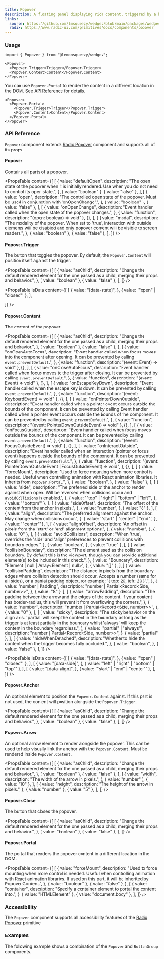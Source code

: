 ```yaml
---
title: Popover
description: A floating panel displaying rich content, triggered by a button.
links:
  source: https://github.com/lmsqueezy/wedges/blob/main/packages/wedges/src/components/Popover/Popover.tsx
  radix: https://www.radix-ui.com/primitives/docs/components/popover
---
```


<PreviewComponent name="popover/preview" />

### Usage

```tsx
import { Popover } from "@lemonsqueezy/wedges";
```

```tsx showLineNumbers
<Popover>
  <Popover.Trigger>Trigger</Popover.Trigger>
  <Popover.Content>Content</Popover.Content>
</Popover>
```

You can use `Popover.Portal` to render the content in a different location in the DOM. See <a href="#api-reference">API Reference</a> for details.

```tsx showLineNumbers
<Popover>
  <Popover.Portal>
    <Popover.Trigger>Trigger</Popover.Trigger>
    <Popover.Content>Content</Popover.Content>
  </Popover.Portal>
</Popover>
```

### API Reference

`Popover` component extends <a href="https://www.radix-ui.com/docs/primitives/components/popover" target="_blank" rel='nofollow noreferrer'>Radix Popover</a> component and supports all of its props.

#### Popover

Contains all parts of a popover.

<PropsTable
  content={[
    [
      {
        value: "defaultOpen",
        description:
          "The open state of the popover when it is initially rendered. Use when you do not need to control its open state.",
      },
      { value: "boolean" },
      { value: "false" },
    ],
    [
      {
        value: "open",
        description:
          "The controlled open state of the popover. Must be used in conjunction with 'onOpenChange'.",
      },
      { value: "boolean" },
      { value: "false" },
    ],
    [
      {
        value: "onOpenChange",
        description: "Event handler called when the open state of the popover changes.",
      },
      { value: "function", description: "(open: boolean) => void" },
      {},
    ],
    [
      {
        value: "modal",
        description:
          "The modality of the popover. When set to 'true', interaction with outside elements will be disabled and only popover content will be visible to screen readers.",
      },
      { value: "boolean" },
      { value: "false" },
    ],
  ]}
/>

#### Popover.Trigger

The button that toggles the popover. By default, the `Popover.Content` will position itself against the trigger.

<PropsTable
  content={[
    [
      {
        value: "asChild",
        description:
          "Change the default rendered element for the one passed as a child, merging their props and behavior.",
      },
      { value: "boolean" },
      { value: "false" },
    ],
  ]}
/>

<PropsTable
  isData
  content={[
    [
      {
        value: "[data-state]",
      },
      { value: '"open" | "closed"' },
    ],

]}
/>

#### Popover.Content

The content of the popover

<PropsTable
  content={[
    [
      {
        value: "asChild",
        description:
          "Change the default rendered element for the one passed as a child, merging their props and behavior.",
      },
      { value: "boolean" },
      { value: "false" },
    ],
    [
      {
        value: "onOpenAutoFocus",
        description:
          "Event handler called when focus moves into the component after opening. It can be prevented by calling `event.preventDefault`.",
      },
      { value: "function", description: "(event: Event) => void" },
      {},
    ],
    [
      {
        value: "onCloseAutoFocus",
        description:
          "Event handler called when focus moves to the trigger after closing. It can be prevented by calling `event.preventDefault`.",
      },
      { value: "function", description: "(event: Event) => void" },
      {},
    ],
    [
      {
        value: "onEscapeKeyDown",
        description:
          "Event handler called when the escape key is down. It can be prevented by calling `event.preventDefault`.",
      },
      { value: "function", description: "(event: KeyboardEvent) => void" },
      {},
    ],
    [
      {
        value: "onPointerDownOutside",
        description:
          "Event handler called when a pointer event occurs outside the bounds of the component. It can be prevented by calling Event handler called when a pointer event occurs outside the bounds of the component. It can be prevented by calling `event.preventDefault`.",
      },
      { value: "function", description: "(event: PointerDownOutsideEvent) => void" },
      {},
    ],
    [
      {
        value: "onFocusOutside",
        description:
          "Event handler called when focus moves outside the bounds of the component. It can be prevented by calling `event.preventDefault`.",
      },
      { value: "function", description: "(event: FocusOutsideEvent) => void" },
      {},
    ],
    [
      {
        value: "onInteractOutside",
        description:
          "Event handler called when an interaction (pointer or focus event) happens outside the bounds of the component. It can be prevented by calling `event.preventDefault`.",
      },
      {
        value: "function",
        description: "(event: PointerDownOutsideEvent | FocusOutsideEvent) => void",
      },
      {},
    ],
    [
      {
        value: "forceMount",
        description:
          "Used to force mounting when more control is needed. Useful when controlling animation with React animation libraries. It inherits from `Popover.Portal`.",
      },
      {
        value: "boolean",
      },
      { value: "false" },
    ],
    [
      {
        value: "side",
        description:
          "The preferred side of the anchor to render against when open. Will be reversed when collisions occur and `avoidCollisions` is enabled.",
      },
      {
        value: '"top" | "right" | "bottom" | "left"',
      },
      { value: '"bottom"' },
    ],
    [
      {
        value: "sideOffset",
        description: "The offset of the content from the anchor in pixels.",
      },
      {
        value: "number",
      },
      { value: "8" },
    ],
    [
      {
        value: "align",
        description:
          "The preferred alignment against the anchor. May change when collisions occur.",
      },
      {
        value: '"start" | "center" | "end"',
      },
      { value: '"center"' },
    ],
    [
      {
        value: "alignOffset",
        description: "An offset in pixels from the 'start' or 'end' alignment options.",
      },
      {
        value: "number",
      },
      { value: "0" },
    ],
    [
      {
        value: "avoidCollisions",
        description:
          "When 'true', overrides the 'side' and 'align' preferences to prevent collisions with boundary edges.",
      },
      {
        value: "boolean",
      },
      { value: "true" },
    ],
    [
      {
        value: "collisionBoundary",
        description:
          "The element used as the collision boundary. By default this is the viewport, though you can provide additional element(s) to be included in this check.",
      },
      {
        value: "Boundary",
        description: "Element | null | Array<Element | null>",
      },
      { value: "[]" },
    ],
    [
      {
        value: "collisionPadding",
        description:
          "The distance in pixels from the boundary edges where collision detection should occur. Accepts a number (same for all sides), or a partial padding object, for example: '{ top: 20, left: 20 }'.",
      },
      {
        value: "number | Padding",
        description: "number | Partial<Record<Side, number>>",
      },
      { value: "8" },
    ],
    [
      {
        value: "arrowPadding",
        description:
          "The padding between the arrow and the edges of the content. If your content has border-radius, this will prevent it from overflowing the corners.",
      },
      {
        value: "number",
        description: "number | Partial<Record<Side, number>>",
      },
      { value: "0" },
    ],
    [
      {
        value: "sticky",
        description:
          "The sticky behavior on the align axis. 'partial' will keep the content in the boundary as long as the trigger is at least partially in the boundary whilst 'always' will keep the content in the boundary regardless.",
      },
      {
        value: '"partial" | "always"',
        description: "number | Partial<Record<Side, number>>",
      },
      { value: "partial" },
    ],
    [
      {
        value: "hideWhenDetached",
        description: "Whether to hide the content when the trigger becomes fully occluded.",
      },
      {
        value: "boolean",
      },
      { value: "false" },
    ],
  ]}
/>

<PropsTable
  isData
  content={[
    [
      {
        value: "[data-state]",
      },
      { value: '"open" | "closed"' },
    ],
    [
      {
        value: "[data-side]",
      },
      { value: '"left" | "right" | "bottom" | "top"' },
    ],
    [
      {
        value: "[data-align]",
      },
      { value: '"start" | "end" | "center"' },
    ],
  ]}
/>

#### Popover.Anchor

An optional element to position the `Popover.Content` against. If this part is not used, the content will position alongside the `Popover.Trigger`.

<PropsTable
  content={[
    [
      {
        value: "asChild",
        description:
          "Change the default rendered element for the one passed as a child, merging their props and behavior.",
      },
      { value: "boolean" },
      { value: "false" },
    ],
  ]}
/>

#### Popover.Arrow

An optional arrow element to render alongside the popover. This can be used to help visually link the anchor with the `Popover.Content`. Must be rendered inside `Popover.Content`.

<PropsTable
  content={[
    [
      {
        value: "asChild",
        description:
          "Change the default rendered element for the one passed as a child, merging their props and behavior.",
      },
      { value: "boolean" },
      { value: "false" },
    ],
    [
      {
        value: "width",
        description: "The width of the arrow in pixels.",
      },
      { value: "number" },
      { value: "10" },
    ],
    [
      {
        value: "height",
        description: "The height of the arrow in pixels.",
      },
      { value: "number" },
      { value: "5" },
    ],
  ]}
/>

#### Popover.Close

The button that closes the popover.

<PropsTable
  content={[
    [
      {
        value: "asChild",
        description:
          "Change the default rendered element for the one passed as a child, merging their props and behavior.",
      },
      { value: "boolean" },
      { value: "false" },
    ],
  ]}
/>

#### Popover.Portal

The portal that renders the popover content in a different location in the DOM.

<PropsTable
  content={[
    [
      {
        value: "forceMount",
        description:
          "Used to force mounting when more control is needed. Useful when controlling animation with React animation libraries. If used on this part, it will be inherited by Popover.Content.",
      },
      { value: "boolean" },
      { value: "false" },
    ],
    [
      {
        value: "container",
        description: "Specify a container element to portal the content into.",
      },
      { value: "HTMLElement" },
      { value: "document.body" },
    ],
  ]}
/>

### Accessibility

The `Popover` component supports all accessibility features of the <a href="https://www.radix-ui.com/primitives/docs/components/popover#accessibility" target="_blank" rel="nofollow noreferrer">Radix Popover</a> primitive.

### Examples

The following example shows a combination of the `Popover` and `ButtonGroup` components.

<PreviewComponent name="popover/example-1" />
